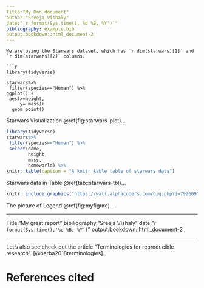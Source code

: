 ```yaml
---
Title:"My Rmd document"
author:"Sreeja Vishaly"
date:"`r format(Sys.time(),'%d %B, %Y')`"
bibliography: example.bib
output:bookdown::html_document-2
---
```

```
We are using the Starwars dataset, which has `r dim(starwars)[1]` and `r dim(starwars)[2]` columns.

```r

library(tidyverse)

starwars%>%
 filter(species=="Human") %>%
ggplot() +  
 aes(x=height,
     y= mass)+
  geom_point()
```
Starwars Visualization \@ref(fig:starwars-plot)...


```r
library(tidyverse)
starwars%>%
 filter(species=="Human") %>%
 select(name,
        height,
        mass,
        homeworld) %>%
knitr::kable(caption = "A knitr kable table of starwars data")
```

Starwars data in Table \@ref(tab::starwars-tbl)...


```r

knitr::include_graphics("https://wall.alphacoders.com/big.php?i=792609")

```

The picture of Legend \@ref(fig:myfigure)...


---

Title:"My great report"
bibiliography:"Sreeja Vishaly"
date:"`r format(Sys.time(),'%d %B, %Y')`"
output:bookdown::html_document-2

---

Let's also see check out the article "Terminologies for reproducible research". [@barba2018terminologies].

# References cited